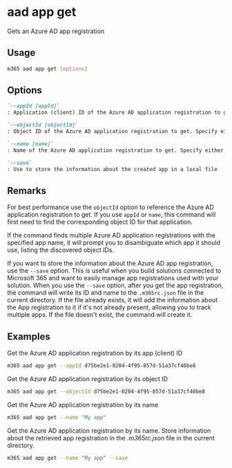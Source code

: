 
# aad app get

Gets an Azure AD app registration

## Usage

```sh
m365 aad app get [options]
```

## Options

```md defintion-list
`--appId [appId]`
: Application (client) ID of the Azure AD application registration to get. Specify either `appId`, `objectId` or `name`

`--objectId [objectId]`
: Object ID of the Azure AD application registration to get. Specify either `appId`, `objectId` or `name`

`--name [name]`
: Name of the Azure AD application registration to get. Specify either `appId`, `objectId` or `name`

`--save`
: Use to store the information about the created app in a local file
```

<Global />

## Remarks

For best performance use the `objectId` option to reference the Azure AD application registration to get. If you use `appId` or `name`, this command will first need to find the corresponding object ID for that application.

If the command finds multiple Azure AD application registrations with the specified app name, it will prompt you to disambiguate which app it should use, listing the discovered object IDs.

If you want to store the information about the Azure AD app registration, use the `--save` option. This is useful when you build solutions connected to Microsoft 365 and want to easily manage app registrations used with your solution. When you use the `--save` option, after you get the app registration, the command will write its ID and name to the `.m365rc.json` file in the current directory. If the file already exists, it will add the information about the App registration to it if it's not already present, allowing you to track multiple apps. If the file doesn't exist, the command will create it.

## Examples

Get the Azure AD application registration by its app (client) ID

```sh
m365 aad app get --appId d75be2e1-0204-4f95-857d-51a37cf40be8
```

Get the Azure AD application registration by its object ID

```sh
m365 aad app get --objectId d75be2e1-0204-4f95-857d-51a37cf40be8
```

Get the Azure AD application registration by its name

```sh
m365 aad app get --name "My app"
```

Get the Azure AD application registration by its name. Store information about the retrieved app registration in the _.m365rc.json_ file in the current directory.

```sh
m365 aad app get --name "My app" --save
```
